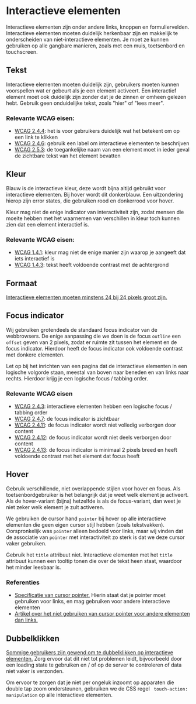 
<Meta title="Docs/Designrichtlijnen/Interactieve elementen" />

# Interactieve elementen

Interactieve elementen zijn onder andere links, knoppen en formuliervelden. Interactieve elementen moeten duidelijk herkenbaar zijn
en makkelijk te onderscheiden van niet-interactieve elementen. Je moet ze kunnen gebruiken op alle gangbare manieren,
zoals met een muis, toetsenbord en touchscreen.

## Tekst

Interactieve elementen moeten duidelijk zijn, gebruikers moeten kunnen voorspellen wat er gebeurt als je een element activeert.
Een interactief element moet ook duidelijk zijn zonder dat je de zinnen er omheen gelezen hebt. Gebruik geen onduidelijke tekst, zoals "hier" of "lees meer".

### Relevante WCAG eisen:

- [WCAG 2.4.4](https://www.w3.org/TR/WCAG22/#link-purpose-in-context): het is voor gebruikers duidelijk wat het betekent om op een link te klikken
- [WCAG 2.4.6](https://www.w3.org/TR/WCAG22/#headings-and-labels): gebruik een label om interactieve elementen te beschrijven
- [WCAG 2.5.3](https://www.w3.org/TR/WCAG22/#label-in-name): de toegankelijke naam van een element moet in ieder geval de zichtbare tekst van het element bevatten

## Kleur

Blauw is de interactieve kleur, deze wordt bijna altijd gebruikt voor interactieve elementen. Bij hover wordt dit donkerblauw.
Een uitzondering hierop zijn error states, die gebruiken rood en donkerrood voor hover.

Kleur mag niet de enige indicator van interactiviteit zijn, zodat mensen die moeite hebben met het waarnemen van verschillen in
kleur toch kunnen zien dat een element interactief is.

### Relevante WCAG eisen:

- [WCAG 1.4.1](https://www.w3.org/TR/WCAG22/#use-of-color): kleur mag niet de enige manier zijn waarop je aangeeft dat iets interactief is
- [WCAG 1.4.3](https://www.w3.org/TR/WCAG21/#contrast-minimum): tekst heeft voldoende contrast met de achtergrond

## Formaat

[Interactieve elementen moeten minstens 24 bij 24 pixels groot zijn.](https://www.w3.org/WAI/WCAG22/Understanding/target-size-minimum.html)

## Focus indicator

Wij gebruiken grotendeels de standaard focus indicator van de webbrowsers. De enige aanpassing die we doen is de focus `outline` een `offset` geven van 2 pixels,
zodat er ruimte zit tussen het element en de focus indicator. Hierdoor heeft de focus indicator ook voldoende contrast met donkere elementen.

Let op bij het inrichten van een pagina dat de interactieve elementen in een logische volgorde staan, meestal van boven naar beneden en van links naar rechts.
Hierdoor krijg je een logische focus / tabbing order.

### Relevante WCAG eisen

- [WCAG 2.4.3](https://www.w3.org/TR/WCAG22/#focus-order): interactieve elementen hebben een logische focus / tabbing order
- [WCAG 2.4.7](https://www.w3.org/TR/WCAG22/#focus-visible): de focus indicator is zichtbaar
- [WCAG 2.4.11](https://www.w3.org/TR/WCAG22/#focus-not-obscured-minimum): de focus indicator wordt niet volledig verborgen door content
- [WCAG 2.4.12](https://www.w3.org/TR/WCAG22/#focus-not-obscured-enhanced): de focus indicator wordt niet deels verborgen door content
- [WCAG 2.4.13](https://www.w3.org/TR/WCAG22/#focus-appearance): de focus indicator is minimaal 2 pixels breed en heeft voldoende contrast met het element dat focus heeft

## Hover

Gebruik verschillende, niet overlappende stijlen voor hover en focus. Als toetsenbordgebruiker is het belangrijk dat je weet welk element je activeert.
Als de hover-variant (bijna) hetzelfde is als de focus-variant, dan weet je niet zeker welk element je zult activeren.

We gebruiken de cursor hand `pointer` bij hover op alle interactieve elementen die geen eigen cursor stijl hebben (zoals tekstvakken).
Oorspronkelijk was `pointer` alleen bedoeld voor links, maar wij vinden dat de associatie van `pointer` met interactiviteit zo sterk
is dat we deze cursor vaker gebruiken.

Gebruik het `title` attribuut niet. Interactieve elementen met het `title` attribuut kunnen een tooltip tonen die over de tekst heen staat,
waardoor het minder leesbaar is.

### Referenties

- [Specificatie van cursor pointer.](https://www.w3.org/TR/css-ui-4/#valdef-cursor-pointer)
  Hierin staat dat je pointer moet gebruiken voor links, en mag gebruiken voor andere interactieve elementen
- [Artikel over het niet gebruiken van cursor pointer voor andere elementen dan links.](https://medium.com/simple-human/buttons-shouldnt-have-a-hand-cursor-b11e99ca374b)

## Dubbelklikken

[Sommige gebruikers zijn gewend om te dubbelklikken op interactieve elementen.](https://design-system.service.gov.uk/components/button/#stop-users-from-accidentally-sending-information-more-than-once)
Zorg ervoor dat dit niet tot problemen leidt, bijvoorbeeld door een loading state te gebruiken en / of op de server te controleren of data niet vaker is verzonden.

Om ervoor te zorgen dat je niet per ongeluk inzoomt op apparaten die double tap zoom ondersteunen, gebruiken we de CSS regel ` touch-action: manipulation` op alle interactieve elementen.

